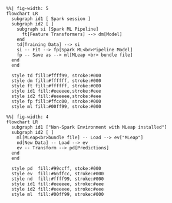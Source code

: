 ```mermaid
%%| fig-width: 5
flowchart LR
  subgraph id1 [ Spark session ]
  subgraph id2 [ ]
    subgraph si [Spark ML Pipeline]
      ft[Feature Transformers] --> dm[Model] 
    end
    td[Training Data] --> si
    si -- Fit --> fp[Spark ML<br>Pipeline Model]
    fp -- Save as --> ml[MLeap <br> bundle file]
  end
  end
  
  style td fill:#ffff99, stroke:#000
  style dm fill:#ffffff, stroke:#000
  style ft fill:#ffffff, stroke:#000
  style id1 fill:#eeeeee,stroke:#eee
  style id2 fill:#eeeeee,stroke:#eee
  style fp fill:#ffcc00, stroke:#000
  style ml fill:#00ff99, stroke:#000
```


```mermaid
%%| fig-width: 4
flowchart LR
  subgraph id1 ["Non-Spark Environment with MLeap installed"]
  subgraph id2 [ ]
    ml[MLeap<br>bundle file] -- Load --> ev["MLeap"]
    nd[New Data] -- Load --> ev
    ev -- Transform --> pd[Predictions]
  end
  end
  
  style pd  fill:#99ccff, stoke:#000
  style ev  fill:#66ffcc, stroke:#000
  style nd  fill:#ffff99, stroke:#000
  style id1 fill:#eeeeee, stroke:#eee
  style id2 fill:#eeeeee, stroke:#eee
  style ml  fill:#00ff99, stroke:#000
```

